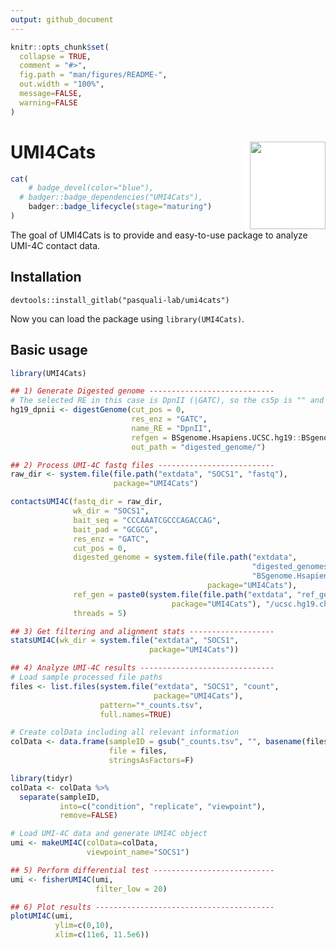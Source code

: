```yaml
---
output: github_document
---
```


<!-- README.md is generated from README.Rmd. Please edit that file -->

```r
knitr::opts_chunk$set(
  collapse = TRUE,
  comment = "#>",
  fig.path = "man/figures/README-",
  out.width = "100%", 
  message=FALSE, 
  warning=FALSE
)
```

# UMI4Cats <img src="man/figures/logo.png" width="121px" height="140px" align="right" style="padding-left:10px;background-color:white;" />

<!-- badges: start -->
```r
cat(
	# badge_devel(color="blue"),
  # badger::badge_dependencies("UMI4Cats"), 
	badger::badge_lifecycle(stage="maturing")
)
```
<!-- badges: end -->

The goal of UMI4Cats is to provide and easy-to-use package to analyze UMI-4C contact data.

## Installation

```
devtools::install_gitlab("pasquali-lab/umi4cats")
```
Now you can load the package using `library(UMI4Cats)`. 

## Basic usage

```r
library(UMI4Cats)
``` 

```r
## 1) Generate Digested genome ----------------------------
# The selected RE in this case is DpnII (|GATC), so the cs5p is "" and cs3p is GATC
hg19_dpnii <- digestGenome(cut_pos = 0,
                           res_enz = "GATC",
                           name_RE = "DpnII",
                           refgen = BSgenome.Hsapiens.UCSC.hg19::BSgenome.Hsapiens.UCSC.hg19, 
                           out_path = "digested_genome/")

## 2) Process UMI-4C fastq files --------------------------
raw_dir <- system.file(file.path("extdata", "SOCS1", "fastq"), 
                       package="UMI4Cats")

contactsUMI4C(fastq_dir = raw_dir,
              wk_dir = "SOCS1",
              bait_seq = "CCCAAATCGCCCAGACCAG",
              bait_pad = "GCGCG",
              res_enz = "GATC",
              cut_pos = 0,
              digested_genome = system.file(file.path("extdata", 
                                                      "digested_genomes",
                                                      "BSgenome.Hsapiens.UCSC.hg19_DpnII"),
                                            package="UMI4Cats"),
              ref_gen = paste0(system.file(file.path("extdata", "ref_genome"),
                                    package="UMI4Cats"), "/ucsc.hg19.chr16.fa"),
              threads = 5)
```

```r
## 3) Get filtering and alignment stats -------------------
statsUMI4C(wk_dir = system.file("extdata", "SOCS1",
                               package="UMI4Cats"))

## 4) Analyze UMI-4C results ------------------------------
# Load sample processed file paths
files <- list.files(system.file("extdata", "SOCS1", "count", 
                                package="UMI4Cats"),
                    pattern="*_counts.tsv",
                    full.names=TRUE)

# Create colData including all relevant information
colData <- data.frame(sampleID = gsub("_counts.tsv", "", basename(files)),
                      file = files,
                      stringsAsFactors=F)

library(tidyr)
colData <- colData %>% 
  separate(sampleID, 
           into=c("condition", "replicate", "viewpoint"),
           remove=FALSE)

# Load UMI-4C data and generate UMI4C object
umi <- makeUMI4C(colData=colData,
                 viewpoint_name="SOCS1")

## 5) Perform differential test ---------------------------
umi <- fisherUMI4C(umi,
                   filter_low = 20)

## 6) Plot results ----------------------------------------
plotUMI4C(umi, 
          ylim=c(0,10),
          xlim=c(11e6, 11.5e6))
```
